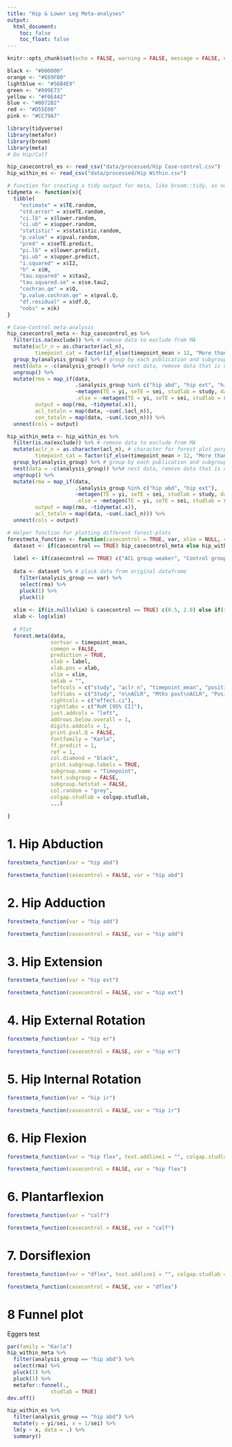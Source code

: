 ```yaml
---
title: "Hip & Lower Leg Meta-analyses"
output: 
  html_document:
    toc: false
    toc_float: false
---
```


```r
knitr::opts_chunk$set(echo = FALSE, warning = FALSE, message = FALSE, error = FALSE)

black <- "#000000"
orange <- "#E69F00"
lightblue <- "#56B4E9"
green <- "#009E73"
yellow <- "#F0E442"
blue <- "#0072B2"
red <- "#D55E00"
pink <- "#CC79A7"

library(tidyverse)
library(metafor)
library(broom)
library(meta)
# Do Hip/Calf

hip_casecontrol_es <- read_csv("data/processed/Hip Case-control.csv")
hip_within_es <- read_csv("data/processed/Hip Within.csv")

# function for creating a tidy output for meta, like broom::tidy, as not available for class: meta objects.
tidymeta <- function(x){
  tibble(
    "estimate" = x$TE.random,
    "std.error" = x$seTE.random,
    "ci.lb" = x$lower.random,
    "ci.ub" = x$upper.random,
    "statistic" = x$statistic.random,
    "p.value" = x$pval.random,
    "pred" = x$seTE.predict,
    "pi.lb" = x$lower.predict,
    "pi.ub" = x$upper.predict,
    "i.squared" = x$I2,
    "h" = x$H,
    "tau.squared" = x$tau2,
    "tau.squared.se" = x$se.tau2,
    "cochran.qe" = x$Q,
    "p.value.cochran.qe" = x$pval.Q,
    "df.residual" = x$df.Q,
    "nobs" = x$k)
}

# Case-Control meta-analysis
hip_casecontrol_meta <- hip_casecontrol_es %>%
  filter(is.na(exclude)) %>% # remove data to exclude from MA
  mutate(aclr_n = as.character(acl_n),
         timepoint_cat = factor(if_else(timepoint_mean > 12, "More than 12 mths", "12 mths or less"))) %>% # character for foresst plot purposes
  group_by(analysis_group) %>% # group by each publication and subgroups of interest in this review, for later 'pre-meta-analyses'
  nest(data = -c(analysis_group)) %>%# nest data, remove data that is consistent across subgroups
  ungroup() %>%
  mutate(rma = map_if(data, 
                      .$analysis_group %in% c("hip abd", "hip ext", "hip er"), 
                      ~metagen(TE = yi, seTE = sei, studlab = study, data = .x, subgroup = timepoint_cat, sm = "ROM"),
                      .else = ~metagen(TE = yi, seTE = sei, studlab = study, data = .x, sm = "ROM")),
         output = map(rma, ~tidymeta(.x)),
         acl_totaln = map(data, ~sum(.$acl_n)),
         con_totaln = map(data, ~sum(.$con_n))) %>%
  unnest(cols = output)

hip_within_meta <- hip_within_es %>%
  filter(is.na(exclude)) %>% # remove data to exclude from MA
  mutate(aclr_n = as.character(acl_n), # character for forest plot purposes
         timepoint_cat = factor(if_else(timepoint_mean > 12, "More than 12 mths", "12 mths or less"))) %>% # 
  group_by(analysis_group) %>% # group by each publication and subgroups of interest in this review, for later 'pre-meta-analyses'
  nest(data = -c(analysis_group)) %>%# nest data, remove data that is consistent across subgroups
  ungroup() %>%
  mutate(rma = map_if(data, 
                      .$analysis_group %in% c("hip abd", "hip ext"), 
                      ~metagen(TE = yi, seTE = sei, studlab = study, data = .x, subgroup = timepoint_cat, sm = "ROM"),
                      .else = ~metagen(TE = yi, seTE = sei, studlab = study, data = .x, sm = "ROM")),
         output = map(rma, ~tidymeta(.x)),
         acl_totaln = map(data, ~sum(.$acl_n))) %>%
  unnest(cols = output) 

# Helper function for plotting different forest-plots
forestmeta_function <- function(casecontrol = TRUE, var, xlim = NULL, colgap.studlab = "-5mm", ...){
  dataset <- if(casecontrol == TRUE) hip_casecontrol_meta else hip_within_meta # choose which dataset
  
  label <- if(casecontrol == TRUE) c("ACL group weaker", "Control group weaker") else  c("ACL side weaker", "Contra side weaker")
  
  data <- dataset %>% # pluck data from original dataframe
    filter(analysis_group == var) %>%
    select(rma) %>%
    pluck(1) %>%
    pluck(1)
  
  xlim <- if(is.null(xlim) & casecontrol == TRUE) c(0.5, 2.0) else if(is.null(xlim) & casecontrol == FALSE) c(0.8, 1.25) else xlim
  xlab <- log(xlim)
  
  # Plot
  forest.meta(data,
              sortvar = timepoint_mean,
              common = FALSE,
              prediction = TRUE,
              xlab = label,
              xlab.pos = xlab,
              xlim = xlim,
              smlab = "",
              leftcols = c("study", "aclr_n", "timepoint_mean", "position"),
              leftlabs = c("Study", "n\nACLR", "Mths post\nACLR", "Position"),
              rightcols = c("effect.ci"),
              rightlabs = c("RoM [95% CI]"),
              just.addcols = "left",
              addrows.below.overall = 1,
              digits.addcols = 1,
              print.pval.Q = FALSE,
              fontfamily = "Karla",
              ff.predict = 1,
              ref = 1,
              col.diamond = "black",
              print.subgroup.labels = TRUE, 
              subgroup.name = "Timepoint",
              test.subgroup = FALSE, 
              subgroup.hetstat = FALSE, 
              col.random = "grey",
              colgap.studlab = colgap.studlab,
              ...) 
  
}


```

# 1. Hip Abduction

```r

forestmeta_function(var = "hip abd")

forestmeta_function(casecontrol = FALSE, var = "hip abd")

```


# 2. Hip Adduction

```r

forestmeta_function(var = "hip add")

forestmeta_function(casecontrol = FALSE, var = "hip add")
```

# 3. Hip Extension 

```r

forestmeta_function(var = "hip ext")

forestmeta_function(casecontrol = FALSE, var = "hip ext")
```

# 4. Hip External Rotation 

```r

forestmeta_function(var = "hip er")

forestmeta_function(casecontrol = FALSE, var = "hip er")

```

# 5. Hip Internal Rotation 

```r

forestmeta_function(var = "hip ir")

forestmeta_function(casecontrol = FALSE, var = "hip ir")

```

# 6. Hip Flexion

```r

forestmeta_function(var = "hip flex", text.addline1 = "", colgap.studlab = "10mm")

forestmeta_function(casecontrol = FALSE, var = "hip flex")

```

# 6. Plantarflexion

```r

forestmeta_function(var = "calf")

forestmeta_function(casecontrol = FALSE, var = "calf")

```

# 7. Dorsiflexion

```r

forestmeta_function(var = "dflex", text.addline1 = "", colgap.studlab = "10mm")

forestmeta_function(casecontrol = FALSE, var = "dflex")

```

# 8 Funnel plot

Eggers test

``` r
par(family = "Karla")
hip_within_meta %>%
  filter(analysis_group == "hip abd") %>%
  select(rma) %>%
  pluck(1) %>%
  pluck(1) %>%
  metafor::funnel(.,
              studlab = TRUE)
dev.off()

hip_within_es %>%
  filter(analysis_group == "hip abd") %>%
  mutate(y = yi/sei, x = 1/sei) %>%
  lm(y ~ x, data = .) %>%
  summary()

```

